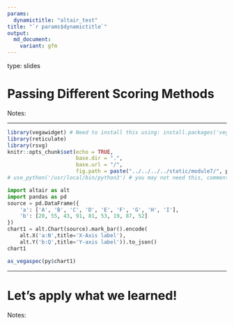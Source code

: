 ```yaml
---
params:
  dynamictitle: "altair_test"
title: "`r params$dynamictitle`"
output: 
  md_document:
    variant: gfm
---
```



type: slides

# Passing Different Scoring Methods

Notes: <br>

---

```r
library(vegawidget) # Need to install this using: install.packages('vegawidget')
library(reticulate)
library(rsvg)
knitr::opts_chunk$set(echo = TRUE,
                      base.dir = ".", 
                      base.url = "/",
                      fig.path = paste("../../../../static/module7/", params$dynamictitle,"/", sep = ""))
# use_python('/usr/local/bin/python3') # you may not need this, comment out if so
```
```python
import altair as alt
import pandas as pd
source = pd.DataFrame({
    'a': ['A', 'B', 'C', 'D', 'E', 'F', 'G', 'H', 'I'],
    'b': [28, 55, 43, 91, 81, 53, 19, 87, 52]
})
chart1 = alt.Chart(source).mark_bar().encode(
    alt.X('a:N',title='X-Axis label'),
    alt.Y('b:Q',title='Y-axis label')).to_json()
chart1
```
```r
as_vegaspec(py$chart1)
```


---

# Let’s apply what we learned!

Notes: <br>